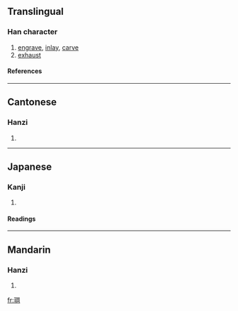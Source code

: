 {{see|雕}}

==Translingual==
===Han character===
{{Han char|rn=96|rad=玉|as=08|sn=12|four=1712<sub>0</sub>|canj=一土月土口 (MGBGR)}}
# [[engrave]], [[inlay]], [[carve]]
# [[exhaust]]
====References====
{{Han ref|kx=0735.070|dkj=21074|dj=1147.050|hdz=21122.130|uh=7431|ud=29745|bh=DAA4|bd=55972}}

----
==Cantonese==
===Hanzi===
{{yue-hanzi|jyut=|y=diu1}}
# {{defn|Cantonese}}

----
==Japanese==
===Kanji===
{{ja-kanji|grade=|rs=玉08}}
# {{defn|Japanese}} 
====Readings====
{{ja-readings|on=[[ちょう]] (chō)|kun=|nanori=}}

----
==Mandarin==
===Hanzi===
{{cmn-hanzi|pin=[[diāo]] ([[diao1]])|wg=tiao<sup>1</sup>}}
# {{defn|Mandarin}}

[[fr:琱]]